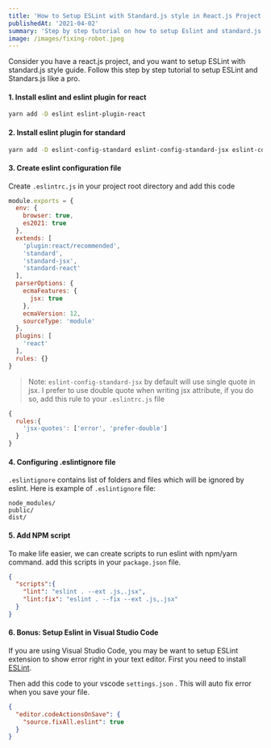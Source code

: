 ```yaml
---
title: 'How to Setup ESLint with Standard.js style in React.js Project'
publishedAt: '2021-04-02'
summary: 'Step by step tutorial on how to setup Eslint and standard.js in your react.js project'
image: /images/fixing-robot.jpeg
---
```


Consider you have a react.js project, and you want to setup ESLint with standard.js style guide.
Follow this step by step tutorial to setup ESLint and Standars.js like a pro.

#### 1. Install eslint and eslint plugin for react

```bash
yarn add -D eslint eslint-plugin-react
```

#### 2. Install eslint plugin for standard

```bash
yarn add -D eslint-config-standard eslint-config-standard-jsx eslint-config-standard-react eslint-plugin-promise eslint-plugin-import eslint-plugin-node
```

#### 3. Create eslint configuration file

Create `.eslintrc.js` in your project root directory and add this code

```js:.eslintrc.js
module.exports = {
  env: {
    browser: true,
    es2021: true
  },
  extends: [
    'plugin:react/recommended',
    'standard',
    'standard-jsx',
    'standard-react'
  ],
  parserOptions: {
    ecmaFeatures: {
      jsx: true
    },
    ecmaVersion: 12,
    sourceType: 'module'
  },
  plugins: [
    'react'
  ],
  rules: {}
}
```

> Note: `eslint-config-standard-jsx` by default will use single quote in jsx.
> I prefer to use double quote when writing jsx attribute, if you do so, add this rule to your `.eslintrc.js` file

```js:.eslintrc.js
{
  rules:{
    'jsx-quotes': ['error', 'prefer-double']
  }
}
```

#### 4. Configuring .eslintignore file

`.eslintignore` contains list of folders and files which will be ignored by eslint. Here is example of `.eslintignore` file:

```bash:.eslintignore
node_modules/
public/
dist/
```

#### 5. Add NPM script

To make life easier, we can create scripts to run eslint with npm/yarn command. add this scripts in your `package.json` file.

```json:package.json
{
  "scripts":{
    "lint": "eslint . --ext .js,.jsx",
    "lint:fix": "eslint . --fix --ext .js,.jsx"
  }
}
```

#### 6. Bonus: Setup Eslint in Visual Studio Code

If you are using Visual Studio Code, you may be want to setup ESLint extension to show error right in your text editor.
First you need to install [ESLint](https://marketplace.visualstudio.com/items?itemName=dbaeumer.vscode-eslint).

Then add this code to your vscode `settings.json` . This will auto fix error when you save your file.

```json:.vscode/settings.json
{
  "editor.codeActionsOnSave": {
    "source.fixAll.eslint": true
  }
}
```

